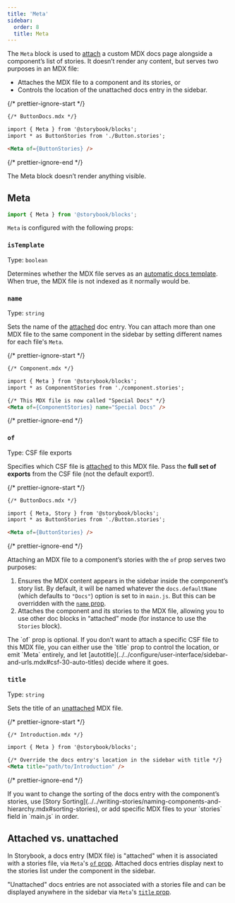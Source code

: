 ```yaml
---
title: 'Meta'
sidebar:
  order: 8
  title: Meta
---
```


The `Meta` block is used to [attach](#attached-vs-unattached) a custom MDX docs page alongside a component’s list of stories. It doesn’t render any content, but serves two purposes in an MDX file:

* Attaches the MDX file to a component and its stories, or
* Controls the location of the unattached docs entry in the sidebar.

{/* prettier-ignore-start */}

```md
{/* ButtonDocs.mdx */}

import { Meta } from '@storybook/blocks';
import * as ButtonStories from './Button.stories';

<Meta of={ButtonStories} />
```

{/* prettier-ignore-end */}

<Callout variant="info" icon="💡">
  The Meta block doesn’t render anything visible.
</Callout>

## Meta

```js
import { Meta } from '@storybook/blocks';
```

`Meta` is configured with the following props:

### `isTemplate`

Type: `boolean`

Determines whether the MDX file serves as an [automatic docs template](../../writing-docs/autodocs.mdx#with-mdx). When true, the MDX file is not indexed as it normally would be.

### `name`

Type: `string`

Sets the name of the [attached](#attached-vs-unattached) doc entry. You can attach more than one MDX file to the same component in the sidebar by setting different names for each file's `Meta`.

{/* prettier-ignore-start */}

```md
{/* Component.mdx */}

import { Meta } from '@storybook/blocks';
import * as ComponentStories from './component.stories';

{/* This MDX file is now called "Special Docs" */}
<Meta of={ComponentStories} name="Special Docs" />
```

{/* prettier-ignore-end */}

### `of`

Type: CSF file exports

Specifies which CSF file is [attached](#attached-vs-unattached) to this MDX file. Pass the **full set of exports** from the CSF file (not the default export!).

{/* prettier-ignore-start */}

```md
{/* ButtonDocs.mdx */}

import { Meta, Story } from '@storybook/blocks';
import * as ButtonStories from './Button.stories';

<Meta of={ButtonStories} />
```

{/* prettier-ignore-end */}

Attaching an MDX file to a component’s stories with the `of` prop serves two purposes:

1. Ensures the MDX content appears in the sidebar inside the component’s story list. By default, it will be named whatever the `docs.defaultName` (which defaults to `"Docs"`) option is set to in `main.js`. But this can be overridden with the [`name` prop](#name).
2. Attaches the component and its stories to the MDX file, allowing you to use other doc blocks in “attached” mode (for instance to use the `Stories` block).

<Callout variant="info" icon="💡">
  The `of` prop is optional. If you don’t want to attach a specific CSF file to this MDX file, you can either use the `title` prop to control the location, or emit `Meta` entirely, and let [autotitle](../../configure/user-interface/sidebar-and-urls.mdx#csf-30-auto-titles) decide where it goes.
</Callout>

### `title`

Type: `string`

Sets the title of an [unattached](#attached-vs-unattached) MDX file.

{/* prettier-ignore-start */}

```md
{/* Introduction.mdx */}

import { Meta } from '@storybook/blocks';

{/* Override the docs entry's location in the sidebar with title */}
<Meta title="path/to/Introduction" />
```

{/* prettier-ignore-end */}

<Callout variant="info" icon="💡">
  If you want to change the sorting of the docs entry with the component’s stories, use [Story Sorting](../../writing-stories/naming-components-and-hierarchy.mdx#sorting-stories), or add specific MDX files to your `stories` field in `main.js` in order.
</Callout>

## Attached vs. unattached

In Storybook, a docs entry (MDX file) is "attached" when it is associated with a stories file, via `Meta`'s [`of` prop](#of). Attached docs entries display next to the stories list under the component in the sidebar.

"Unattached" docs entries are not associated with a stories file and can be displayed anywhere in the sidebar via `Meta`'s [`title` prop](#title).
